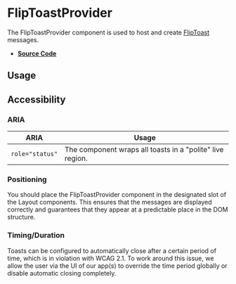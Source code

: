 
<Meta title="Components/FlipToastProvider" />

# FlipToastProvider

The FlipToastProvider component is used to host and create
[FlipToast](?path=/docs/components-fliptoast--flip-toast) messages.

- **[Source Code](https://github.com/flip-corp/swirl/tree/main/packages/swirl-components/src/components/flip-toast-provider)**

## Usage

<Canvas withSource="open">
  <Story id="components-fliptoastprovider--flip-toast-provider" />
</Canvas>

<ArgsTable story="." />

## Accessibility

### ARIA

| ARIA            | Usage                                                     |
| --------------- | --------------------------------------------------------- |
| `role="status"` | The component wraps all toasts in a "polite" live region. |

### Positioning

You should place the FlipToastProvider component in the designated slot of the
Layout components. This ensures that the messages are displayed correctly and
guarantees that they appear at a predictable place in the DOM structure.

### Timing/Duration

Toasts can be configured to automatically close after a certain period of time,
which is in violation with WCAG 2.1. To work around this issue, we allow the
user via the UI of our app(s) to override the time period globally or disable
automatic closing completely.
